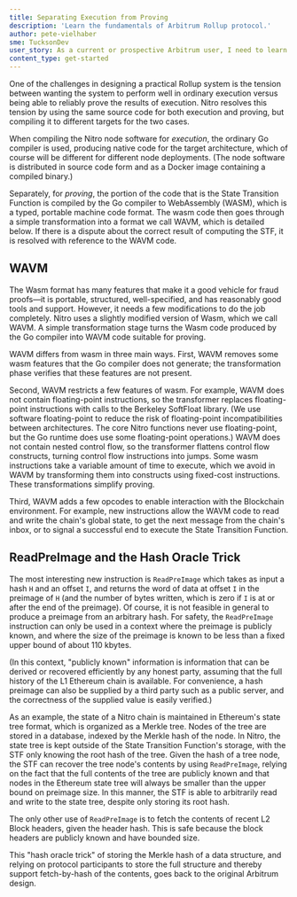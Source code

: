 ```yaml
---
title: Separating Execution from Proving
description: 'Learn the fundamentals of Arbitrum Rollup protocol.'
author: pete-vielhaber
sme: TucksonDev
user_story: As a current or prospective Arbitrum user, I need to learn more about the Arbitrum Rollup protocol.
content_type: get-started
---
```


One of the challenges in designing a practical Rollup system is the tension between wanting the system to perform well in ordinary execution versus being able to reliably prove the results of execution. Nitro resolves this tension by using the same source code for both execution and proving, but compiling it to different targets for the two cases.

When compiling the Nitro node software for _execution_, the ordinary Go compiler is used, producing native code for the target architecture, which of course will be different for different node deployments. (The node software is distributed in source code form and as a Docker image containing a compiled binary.)

Separately, for _proving_, the portion of the code that is the <a data-quicklook-from="state-transition-function">State Transition Function</a> is compiled by the Go compiler to WebAssembly (<a data-quicklook-from="wasm">WASM</a>), which is a typed, portable machine code format. The wasm code then goes through a simple transformation into a format we call WAVM, which is detailed below. If there is a dispute about the correct result of computing the STF, it is resolved with reference to the WAVM code.

## WAVM

The Wasm format has many features that make it a good vehicle for fraud proofs—it is portable, structured, well-specified, and has reasonably good tools and support. However, it needs a few modifications to do the job completely. Nitro uses a slightly modified version of Wasm, which we call WAVM. A simple transformation stage turns the Wasm code produced by the Go compiler into WAVM code suitable for proving.

WAVM differs from wasm in three main ways. First, WAVM removes some wasm features that the Go compiler does not generate; the transformation phase verifies that these features are not present.

Second, WAVM restricts a few features of wasm. For example, WAVM does not contain floating-point instructions, so the transformer replaces floating-point instructions with calls to the Berkeley SoftFloat library. (We use software floating-point to reduce the risk of floating-point incompatibilities between architectures. The core Nitro functions never use floating-point, but the Go runtime does use some floating-point operations.) WAVM does not contain nested control flow, so the transformer flattens control flow constructs, turning control flow instructions into jumps. Some wasm instructions take a variable amount of time to execute, which we avoid in WAVM by transforming them into constructs using fixed-cost instructions. These transformations simplify proving.

Third, WAVM adds a few opcodes to enable interaction with the <a data-quicklook-from="blockchain">Blockchain</a> environment. For example, new instructions allow the WAVM code to read and write the chain's global state, to get the next message from the chain's inbox, or to signal a successful end to execute the State Transition Function.

## ReadPreImage and the Hash Oracle Trick

The most interesting new instruction is `ReadPreImage` which takes as input a hash `H` and an offset `I`, and returns the word of data at offset `I` in the preimage of `H` (and the number of bytes written, which is zero if `I` is at or after the end of the preimage). Of course, it is not feasible in general to produce a preimage from an arbitrary hash. For safety, the `ReadPreImage` instruction can only be used in a context where the preimage is publicly known, and where the size of the preimage is known to be less than a fixed upper bound of about 110 kbytes.

(In this context, "publicly known" information is information that can be derived or recovered efficiently by any honest party, assuming that the full history of the L1 Ethereum chain is available. For convenience, a hash preimage can also be supplied by a third party such as a public server, and the correctness of the supplied value is easily verified.)

As an example, the state of a Nitro chain is maintained in Ethereum's state tree format, which is organized as a Merkle tree. Nodes of the tree are stored in a database, indexed by the Merkle hash of the node. In Nitro, the state tree is kept outside of the State Transition Function's storage, with the STF only knowing the root hash of the tree. Given the hash of a tree node, the STF can recover the tree node's contents by using `ReadPreImage`, relying on the fact that the full contents of the tree are publicly known and that nodes in the Ethereum state tree will always be smaller than the upper bound on preimage size. In this manner, the STF is able to arbitrarily read and write to the state tree, despite only storing its root hash.

The only other use of `ReadPreImage` is to fetch the contents of recent <a data-quicklook-from="l2-block">L2 Block</a> headers, given the header hash. This is safe because the block headers are publicly known and have bounded size.

This "hash oracle trick" of storing the Merkle hash of a data structure, and relying on protocol participants to store the full structure and thereby support fetch-by-hash of the contents, goes back to the original <a data-quicklook-from="arbitrum">Arbitrum</a> design.
